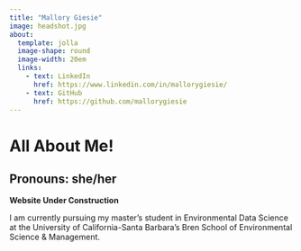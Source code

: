 ```yaml
---
title: "Mallory Giesie"
image: headshot.jpg
about: 
  template: jolla
  image-shape: round
  image-width: 20em
  links:
    - text: LinkedIn
      href: https://www.linkedin.com/in/mallorygiesie/
    - text: GitHub
      href: https://github.com/mallorygiesie
---
```


::: about_me
<h1>All About Me!</h1>

<h2>**Pronouns:** she/her</h2>

::: Bio
**Website Under Construction**

I am currently pursuing my master's student in Environmental Data Science at the University of California-Santa Barbara's Bren School of Environmental Science & Management.
:::
:::
